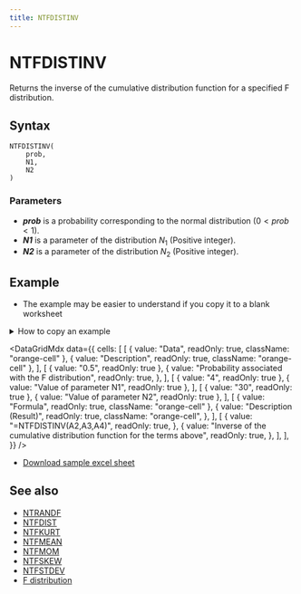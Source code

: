 ```yaml
---
title: NTFDISTINV
---
```



# NTFDISTINV

Returns the inverse of the cumulative distribution function for a specified F distribution.

## Syntax

```excel
NTFDISTINV(
    prob,
    N1,
    N2
)
```

### Parameters

- **_prob_** is a probability corresponding to the normal distribution $(0<prob<1)$.
- **_N1_** is a parameter of the distribution $N_1$ (Positive integer).
- **_N2_** is a parameter of the distribution $N_2$ (Positive integer).

## Example

- The example may be easier to understand if you copy it to a blank worksheet

<details>
  <summary>How to copy an example</summary>

1.  Create a blank workbook or worksheet.
2.  Select the example in the Help topic.

    **Note**  Do not select the row or column headers.

    ![Selecting an example from Help](./../../assets/functions/HowToCopy.png)

    Selecting an example from Help

3.  Press CTRL+C.
4.  In the worksheet, select cell A1, and press CTRL+V.
5.  To switch between viewing the results and viewing the formulas that return the results, press CTRL+` (grave accent), or on the **Tools** menu, point to **Formula Auditing**, and then click **Formula Auditing Mode**.

</details>

<DataGridMdx
  data={{
    cells: [
      [
        { value: "Data", readOnly: true, className: "orange-cell" },
        { value: "Description", readOnly: true, className: "orange-cell" },
      ],
      [
        { value: "0.5", readOnly: true },
        {
          value: "Probability associated with the F distribution",
          readOnly: true,
        },
      ],
      [
        { value: "4", readOnly: true },
        { value: "Value of parameter N1", readOnly: true },
      ],
      [
        { value: "30", readOnly: true },
        { value: "Value of parameter N2", readOnly: true },
      ],
      [
        { value: "Formula", readOnly: true, className: "orange-cell" },
        {
          value: "Description (Result)",
          readOnly: true,
          className: "orange-cell",
        },
      ],
      [
        {
          value: "=NTFDISTINV(A2,A3,A4)",
          readOnly: true,
        },
        {
          value:
            "Inverse of the cumulative distribution function for the terms above",
          readOnly: true,
        },
      ],
    ],
  }}
/>

- [Download sample excel sheet](https://www.ntrand.com/files/NtRand2.zip)

## See also

- [NTRANDF](https://www.ntrand.com/ntrandf/)
- [NTFDIST](https://www.ntrand.com/ntfdist/)
- [NTFKURT](https://www.ntrand.com/ntfkurt/)
- [NTFMEAN](https://www.ntrand.com/ntfmean/)
- [NTFMOM](https://www.ntrand.com/ntfmom/)
- [NTFSKEW](https://www.ntrand.com/ntfskew/)
- [NTFSTDEV](https://www.ntrand.com/ntfstdev/)
- [F distribution](https://www.ntrand.com/f-distribution/)
